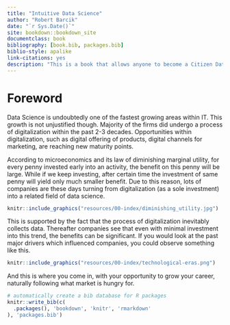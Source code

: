 ```yaml
--- 
title: "Intuitive Data Science"
author: "Robert Barcik"
date: "`r Sys.Date()`"
site: bookdown::bookdown_site
documentclass: book
bibliography: [book.bib, packages.bib]
biblio-style: apalike
link-citations: yes
description: "This is a book that allows anyone to become a Citizen Data Scientist in an intuitive way."
---
```


# Foreword

Data Science is undoubtedly one of the fastest growing areas within IT. This growth is not unjustified though. Majority of the firms did undergo a process of digitalization within the past 2-3 decades. Opportunities within digitalization, such as digital offering of products, digital channels for marketing, are reaching new maturity points.  

According to microeconomics and its law of diminishing marginal utility, for every penny invested early into an activity, the benefit on this penny will be large. While if we keep investing, after certain time the investment of same penny will yield only much smaller benefit. Due to this reason, lots of companies are these days turning from digitalization (as a sole investment) into a related field of data science.  

```r
knitr::include_graphics("resources/00-index/diminishing_utility.jpg")
```

This is supported by the fact that the process of digitalization inevitably collects data. Thereafter companies see that even with minimal investment into this trend, the benefits can be significant. If you would look at the past major drivers which influenced companies, you could observe something like this.

```r
knitr::include_graphics("resources/00-index/technological-eras.png")
```

And this is where you come in, with your opportunity to grow your career, naturally following what market is hungry for.

```r
# automatically create a bib database for R packages
knitr::write_bib(c(
  .packages(), 'bookdown', 'knitr', 'rmarkdown'
), 'packages.bib')
```

